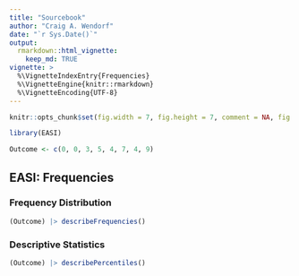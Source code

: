```yaml
---
title: "Sourcebook"
author: "Craig A. Wendorf"
date: "`r Sys.Date()`"
output: 
  rmarkdown::html_vignette:
    keep_md: TRUE
vignette: >
  %\VignetteIndexEntry{Frequencies}
  %\VignetteEngine{knitr::rmarkdown}
  %\VignetteEncoding{UTF-8}
---
```


```r
knitr::opts_chunk$set(fig.width = 7, fig.height = 7, comment = NA, fig.path = "figures/")
```

```r
library(EASI)
```

```r
Outcome <- c(0, 0, 3, 5, 4, 7, 4, 9)
```

## EASI: Frequencies

### Frequency Distribution

```r
(Outcome) |> describeFrequencies()
```

### Descriptive Statistics

```r
(Outcome) |> describePercentiles()
```
